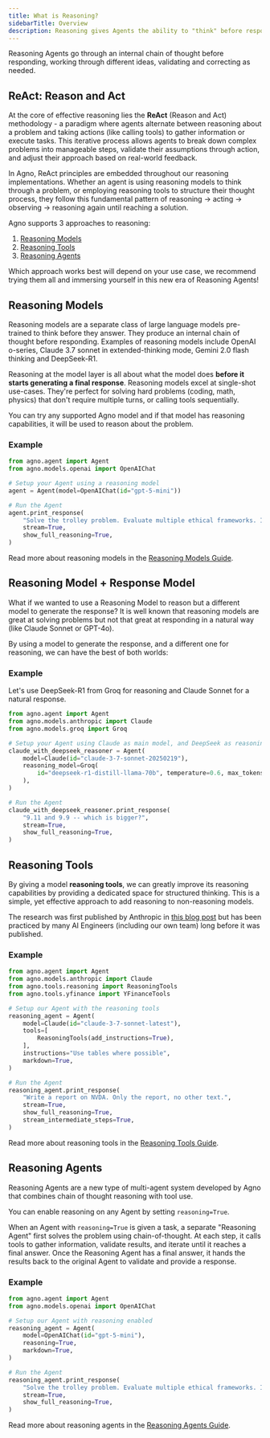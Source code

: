 ```yaml
---
title: What is Reasoning?
sidebarTitle: Overview
description: Reasoning gives Agents the ability to "think" before responding and "analyze" the results of their actions (i.e. tool calls), greatly improving the Agents' ability to solve problems that require sequential tool calls.
---
```

Reasoning Agents go through an internal chain of thought before responding, working through different ideas, validating and correcting as needed.

## ReAct: Reason and Act

At the core of effective reasoning lies the **ReAct** (Reason and Act) methodology - a paradigm where agents alternate between reasoning about a problem and taking actions (like calling tools) to gather information or execute tasks. This iterative process allows agents to break down complex problems into manageable steps, validate their assumptions through action, and adjust their approach based on real-world feedback.

In Agno, ReAct principles are embedded throughout our reasoning implementations. 
Whether an agent is using reasoning models to think through a problem, or employing reasoning tools to structure their thought process, they follow this fundamental pattern of reasoning → acting → observing → reasoning again until reaching a solution.

Agno supports 3 approaches to reasoning:
1. [Reasoning Models](#reasoning-models)
2. [Reasoning Tools](#reasoning-tools)
3. [Reasoning Agents](#reasoning-agents)

Which approach works best will depend on your use case, we recommend trying them all and immersing yourself in this new era of Reasoning Agents!

## Reasoning Models

Reasoning models are a separate class of large language models pre-trained to think before they answer. They produce an internal chain of thought before responding. Examples of reasoning models include OpenAI o-series, Claude 3.7 sonnet in extended-thinking mode, Gemini 2.0 flash thinking and DeepSeek-R1.

Reasoning at the model layer is all about what the model does **before it starts generating a final response**. Reasoning models excel at single-shot use-cases. They're perfect for solving hard problems (coding, math, physics) that don't require multiple turns, or calling tools sequentially.

You can try any supported Agno model and if that model has reasoning capabilities, it will be used to reason about the problem.

### Example

```python o3_mini.py
from agno.agent import Agent
from agno.models.openai import OpenAIChat

# Setup your Agent using a reasoning model
agent = Agent(model=OpenAIChat(id="gpt-5-mini"))

# Run the Agent
agent.print_response(
    "Solve the trolley problem. Evaluate multiple ethical frameworks. Include an ASCII diagram of your solution.",
    stream=True,
    show_full_reasoning=True,
)
```

Read more about reasoning models in the [Reasoning Models Guide](/docs/documentation/reasoning/reasoning-models).

## Reasoning Model + Response Model

What if we wanted to use a Reasoning Model to reason but a different model to generate the response? It is well known that reasoning models are great at solving problems but not that great at responding in a natural way (like Claude Sonnet or GPT-4o).

By using a model to generate the response, and a different one for reasoning, we can have the best of both worlds:

### Example

Let's use DeepSeek-R1 from Groq for reasoning and Claude Sonnet for a natural response.

```python deepseek_plus_claude.py
from agno.agent import Agent
from agno.models.anthropic import Claude
from agno.models.groq import Groq

# Setup your Agent using Claude as main model, and DeepSeek as reasoning model
claude_with_deepseek_reasoner = Agent(
    model=Claude(id="claude-3-7-sonnet-20250219"),
    reasoning_model=Groq(
        id="deepseek-r1-distill-llama-70b", temperature=0.6, max_tokens=1024, top_p=0.95
    ),
)

# Run the Agent
claude_with_deepseek_reasoner.print_response(
    "9.11 and 9.9 -- which is bigger?",
    stream=True,
    show_full_reasoning=True,
)
```

## Reasoning Tools

By giving a model **reasoning tools**, we can greatly improve its reasoning capabilities by providing a dedicated space for structured thinking. This is a simple, yet effective approach to add reasoning to non-reasoning models.

The research was first published by Anthropic in [this blog post](https://www.anthropic.com/engineering/claude-think-tool) but has been practiced by many AI Engineers (including our own team) long before it was published.

### Example

```python claude_reasoning_tools.py
from agno.agent import Agent
from agno.models.anthropic import Claude
from agno.tools.reasoning import ReasoningTools
from agno.tools.yfinance import YFinanceTools

# Setup our Agent with the reasoning tools
reasoning_agent = Agent(
    model=Claude(id="claude-3-7-sonnet-latest"),
    tools=[
        ReasoningTools(add_instructions=True),
    ],
    instructions="Use tables where possible",
    markdown=True,
)

# Run the Agent
reasoning_agent.print_response(
    "Write a report on NVDA. Only the report, no other text.",
    stream=True,
    show_full_reasoning=True,
    stream_intermediate_steps=True,
)
```

Read more about reasoning tools in the [Reasoning Tools Guide](/docs/documentation/reasoning/reasoning-tools).

## Reasoning Agents

Reasoning Agents are a new type of multi-agent system developed by Agno that combines chain of thought reasoning with tool use.

You can enable reasoning on any Agent by setting `reasoning=True`.

When an Agent with `reasoning=True` is given a task, a separate "Reasoning Agent" first solves the problem using chain-of-thought. At each step, it calls tools to gather information, validate results, and iterate until it reaches a final answer. Once the Reasoning Agent has a final answer, it hands the results back to the original Agent to validate and provide a response.

### Example

```python reasoning_agent.py
from agno.agent import Agent
from agno.models.openai import OpenAIChat

# Setup our Agent with reasoning enabled
reasoning_agent = Agent(
    model=OpenAIChat(id="gpt-5-mini"),
    reasoning=True,
    markdown=True,
)

# Run the Agent
reasoning_agent.print_response(
    "Solve the trolley problem. Evaluate multiple ethical frameworks. Include an ASCII diagram of your solution.",
    stream=True,
    show_full_reasoning=True,
)
```

Read more about reasoning agents in the [Reasoning Agents Guide](/docs/documentation/reasoning/reasoning-agents).
